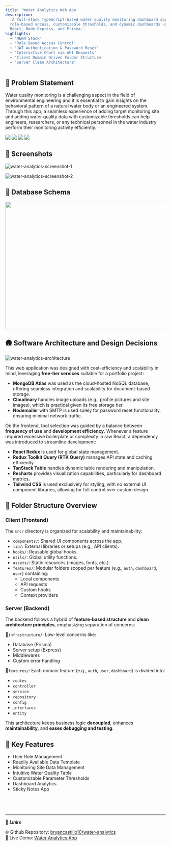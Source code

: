 ```yaml
---
title: 'Water Analytics Web App'
description:
  'A full-stack TypeScript-based water quality monitoring dashboard app with
  role-based access, customizable thresholds, and dynamic dashboards using
  React, Node-Express, and Prisma.'
highlights:
  - 'MERN Stack'
  - 'Role Based Access Control'
  - 'JWT Authentication & Password Reset'
  - 'Interactive Chart via API Requests'
  - 'Client Domain Driven Folder Structure'
  - 'Server Clean Architecture'
---
```


## 🧠 Problem Statement

Water quality monitoring is a challenging aspect in the field of environmental
engineering and it is essential to gain insights on the behavioral pattern of a
natural water body or an engineered system. Through this app, a seamless
experience of adding target monitoring site and adding water quality data with
customizable thresholds can help engineers, researchers, or any technical
personnel in the water industry perform their monitoring activity efficiently.

<div className="flex justify-center md:justify-start gap-3 py-4">
  <img src="https://img.shields.io/badge/React_Vite-%23646CFF?style=flat-square&logo=vite&labelColor=%23100007" />
  <img src="https://img.shields.io/badge/Node_Express-%235FA04E?style=flat-square&logo=nodedotjs&labelColor=%233e3d3d" />
  <img src="https://img.shields.io/badge/MongoDB-%2347A248?style=flat-square&logo=mongodb&labelColor=%233e3d3d" />
  <img src="https://img.shields.io/badge/v1.0.0-%2376D04B?style=flat-square&labelColor=%23100007" />
</div>

## 📸 Screenshots

<img
  src="https://raw.githubusercontent.com/bryancastillo10/water-analytics/refs/heads/main/preview1.png"
  alt="water-analytics-screenshot-1"
/>

<img
  src="https://raw.githubusercontent.com/bryancastillo10/water-analytics/refs/heads/main/preview2.png"
  alt="water-analytics-screenshot-2"
/>

## 📅 Database Schema

<img
  src="https://raw.githubusercontent.com/bryancastillo10/water-analytics/refs/heads/main/schema.png"
  width="700"
  height="400"
/>

## 🛖 Software Architecture and Design Decisions

<img
  src="https://raw.githubusercontent.com/bryancastillo10/water-analytics/refs/heads/main/architecture.png"
  alt="water-analytics-architecture"
/>

This web application was designed with cost-efficiency and scalability in mind,
leveraging **free-tier services** suitable for a portfolio project:

- **MongoDB Atlas** was used as the cloud-hosted NoSQL database, offering
  seamless integration and scalability for document-based storage.
- **Cloudinary** handles image uploads (e.g., profile pictures and site images),
  which is practical given its free storage tier.
- **Nodemailer** with SMTP is used solely for password reset functionality,
  ensuring minimal network traffic.

On the frontend, tool selection was guided by a balance between **frequency of
use** and **development efficiency**. Whenever a feature required excessive
boilerplate or complexity in raw React, a dependency was introduced to
streamline development:

- **React Redux** is used for global state management.
- **Redux Toolkit Query (RTK Query)** manages API state and caching efficiently.
- **TanStack Table** handles dynamic table rendering and manipulation.
- **Recharts** provides visualization capabilities, particularly for dashboard
  metrics.
- **Tailwind CSS** is used exclusively for styling, with no external UI
  component libraries, allowing for full control over custom design.

## 📁 Folder Structure Overview

### Client (Frontend)

The `src/` directory is organized for scalability and maintainability:

- `components/`: Shared UI components across the app.
- `lib/`: External libraries or setups (e.g., API clients).
- `hooks/`: Reusable global hooks.
- `utils/`: Global utility functions.
- `assets/`: Static resources (images, fonts, etc.).
- `features/`: Modular folders scoped per feature (e.g., `auth`, `dashboard`,
  `user`) containing:
  - Local components
  - API requests
  - Custom hooks
  - Context providers

### Server (Backend)

The backend follows a hybrid of **feature-based structure** and **clean
architecture principles**, emphasizing separation of concerns:

📁`infrastructure/`: Low-level concerns like:

- Database (Prisma)
- Server setup (Express)
- Middlewares
- Custom error handling

📁`features/`: Each domain feature (e.g., `auth`, `user`, `dashboard`) is
divided into:

- `routes`
- `controller`
- `service`
- `repository`
- `config`
- `interfaces`
- `entity`

This architecture keeps business logic **decoupled**, enhances
**maintainability**, and **eases debugging and testing**.

## 🚀 Key Features

- User Role Management
- Readily Available Data Template
- Monitoring Site Data Management
- Intuitive Water Quality Table
- Customizable Parameter Thresholds
- Dashboard Analytics
- Sticky Notes App

## <br/>

---

<div className='mt-4'>

🔗 **_Links_**

<div className="grid grid-cols-1 md:grid-cols-2 gap-4 mt-4">
  <div className="flex flex-col lg:flex-row items-start lg:items-center gap-2">
    <span className="font-semibold">🌐 Github Repository:</span>
    <a
      href="https://github.com/bryancastillo10/water-analytics"
      className="text-teal-500 hover:text-teal-300 underline break-all"
      target="_blank"
      rel="noopener noreferrer"
    >
      bryancastillo10/water-analytics
    </a>
  </div>
  <div className="flex flex-col md:flex-row items-start md:items-center gap-2">
    <span className="font-semibold">🎥 Live Demo:</span>
    <a
      href="https://water-analytics.fly.dev/"
      className="text-teal-500 hover:text-teal-300 underline break-all"
      target="_blank"
      rel="noopener noreferrer"
    >
      Water Analytics App
    </a>
  </div>
</div>
</div>
